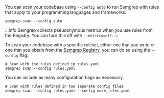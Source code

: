 You can scan your codebase using `--config auto` to run Semgrep with rules that apply to your programming languages and frameworks:

```console
semgrep scan --config auto
```

:::info
Semgrep collects pseudonymous metrics when you use rules from the Registry. You can turn this off with `--metrics=off`.
:::

To scan your codebase with a specific ruleset, either one that you write or one that you obtain from the [Semgrep Registry](https://semgrep.dev/explore), you can do so using the `--config` flag:

```console
# Scan with the rules defined in rules.yaml
semgrep scan --config rules.yaml
```

You can include as many configuration flags as necessary.

```console
# Scan with rules defined in two separate config files
semgrep scan --config rules.yaml --config more_rules.yaml
```
